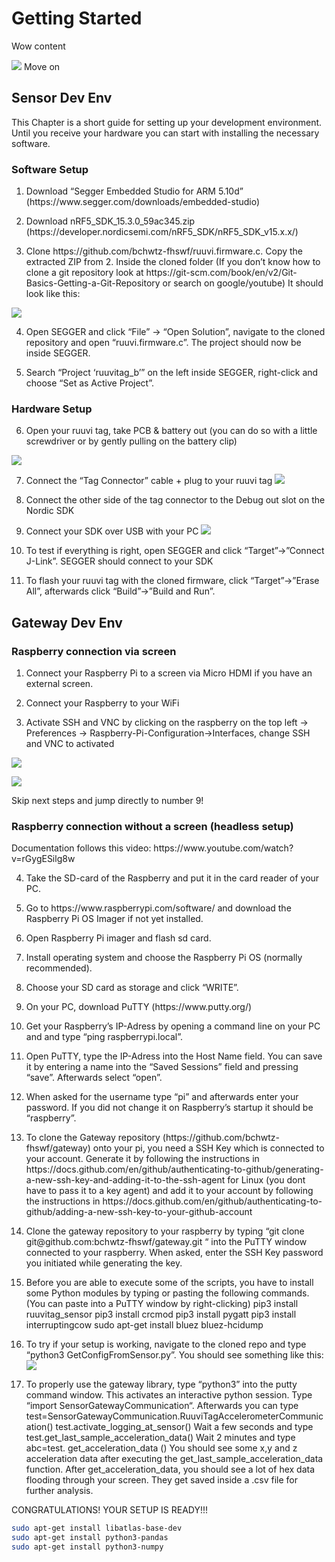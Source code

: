# Getting Started

Wow content

![](./gfx/org/systemarchitecture-highlevel.png)
Move on

## Sensor Dev Env

This Chapter is a short guide for setting up your development environment. Until you receive your hardware you can start with installing the necessary software.

### Software Setup

1. Download “Segger Embedded Studio for ARM 5.10d” (https://www.segger.com/downloads/embedded-studio)

2. Download nRF5_SDK_15.3.0_59ac345.zip (https://developer.nordicsemi.com/nRF5_SDK/nRF5_SDK_v15.x.x/)

3. Clone https://github.com/bchwtz-fhswf/ruuvi.firmware.c. Copy the extracted ZIP from 2. Inside the cloned folder (If you don’t know how to clone a git repository look at https://git-scm.com/book/en/v2/Git-Basics-Getting-a-Git-Repository or search on google/youtube)
It should look like this:

![](./gfx/org/nRF_in_Ruuvi_folder.png)

4. Open SEGGER and click “File” -> “Open Solution”, navigate to the cloned repository and open “ruuvi.firmware.c”. The project should now be inside SEGGER.

5. Search “Project ‘ruuvitag_b’” on the left inside SEGGER, right-click and choose “Set as Active Project”.

### Hardware Setup

6. Open your ruuvi tag, take PCB & battery out (you can do so with a little screwdriver or by gently pulling on the battery clip)

![](./gfx/org/Tag_Demontage.jpg)

7. Connect the “Tag Connector” cable + plug to your ruuvi tag
![](./gfx/org/Tag_connector.jpg)
8. Connect the other side of the tag connector to the Debug out slot on the Nordic SDK

9. Connect your SDK over USB with your PC
![](./gfx/org/SDK_SetUp.jpg)

10. To test if everything is right, open SEGGER and click “Target”->”Connect J-Link”. SEGGER should connect to your SDK

11. To flash your ruuvi tag with the cloned firmware, click “Target”->”Erase All”, afterwards click “Build”->”Build and Run”. 



## Gateway Dev Env
### Raspberry connection via screen

1. Connect your Raspberry Pi to a screen via Micro HDMI if you have an external screen.

2. Connect your Raspberry to your WiFi

3. Activate SSH and VNC by clicking on the raspberry on the top left -> Preferences -> Raspberry-Pi-Configuration->Interfaces, change SSH and VNC to activated

![](./gfx/org/Raspberry_setup1.PNG)

![](./gfx/org/Raspberry_setup2.PNG)

Skip next steps and jump directly to number 9!

### Raspberry connection without a screen (headless setup)
Documentation follows this video: https://www.youtube.com/watch?v=rGygESilg8w

4. Take the SD-card of the Raspberry and put it in the card reader of your PC.

5. Go to https://www.raspberrypi.com/software/ and download the Raspberry Pi OS Imager if not yet installed.

6. Open Raspberry Pi imager and flash sd card.

7. Install operating system and choose the Raspberry Pi OS (normally recommended).

8. Choose your SD card as storage and click "WRITE".   

9. On your PC, download PuTTY (https://www.putty.org/)

10. Get your Raspberry’s IP-Adress by opening a command line on your PC and and type “ping raspberrypi.local”.

11. Open PuTTY, type the IP-Adress into the Host Name field. You can save it by entering a name into the “Saved Sessions” field and pressing “save”. Afterwards select “open”.

12. When asked for the username type “pi” and afterwards enter your password. If you did not change it on Raspberry’s startup it should be “raspberry”.

13. To clone the Gateway repository (https://github.com/bchwtz-fhswf/gateway) onto your pi, you need a SSH Key which is connected to your account. Generate it by following the instructions in https://docs.github.com/en/github/authenticating-to-github/generating-a-new-ssh-key-and-adding-it-to-the-ssh-agent for Linux (you dont have to pass it to a key agent) and add it to your account by following the instructions in https://docs.github.com/en/github/authenticating-to-github/adding-a-new-ssh-key-to-your-github-account 
14. Clone the gateway repository to your raspberry by typing “git clone git@github.com:bchwtz-fhswf/gateway.git “ into the PuTTY window connected to your raspberry. When asked, enter the SSH Key password you initiated while generating the key.

15. Before you are able to execute some of the scripts, you have to install some Python modules by typing or pasting the following commands. (You can paste into a PuTTY window by right-clicking) 
pip3 install ruuvitag_sensor
pip3 install crcmod
pip3 install pygatt
pip3 install interruptingcow
sudo apt-get install bluez bluez-hcidump

16. To try if your setup is working, navigate to the cloned repo and type “python3 GetConfigFromSensor.py”. You should see something like this:
![](./gfx/org/Test.png)

17. To properly use the gateway library, type “python3” into the putty command window. This activates an interactive python session. Type “import SensorGatewayCommunication“. Afterwards you can type
test=SensorGatewayCommunication.RuuviTagAccelerometerCommunication()
test.activate_logging_at_sensor()
Wait a few seconds and type
test.get_last_sample_acceleration_data()
Wait 2 minutes and type
abc=test. get_acceleration_data () 
You should see some x,y and z acceleration data after executing the get_last_sample_acceleration_data function. After get_acceleration_data, you should see a lot of hex data flooding through your screen. They get saved inside a .csv file for further analysis. 

CONGRATULATIONS! YOUR SETUP IS READY!!!








```bash
sudo apt-get install libatlas-base-dev
sudo apt-get install python3-pandas
sudo apt-get install python3-numpy
```

